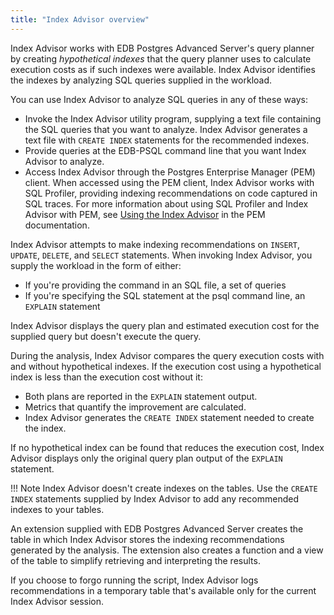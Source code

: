 ```yaml
---
title: "Index Advisor overview"
---
```


Index Advisor works with EDB Postgres Advanced Server's query planner by creating *hypothetical indexes* that the query planner uses to calculate execution costs as if such indexes were available. Index Advisor identifies the indexes by analyzing SQL queries supplied in the workload.

You can use Index Advisor to analyze SQL queries in any of these ways:

-   Invoke the Index Advisor utility program, supplying a text file containing the SQL queries that you want to analyze. Index Advisor generates a text file with `CREATE INDEX` statements for the recommended indexes.
-   Provide queries at the EDB-PSQL command line that you want Index Advisor to analyze.
-   Access Index Advisor through the Postgres Enterprise Manager (PEM) client. When accessed using the PEM client, Index Advisor works with SQL Profiler, providing indexing recommendations on code captured in SQL traces. For more information about using SQL Profiler and Index Advisor with PEM, see [Using the Index Advisor](/pem/latest/profiling_workloads/index_advisor/) in the PEM documentation.

Index Advisor attempts to make indexing recommendations on `INSERT`, `UPDATE`, `DELETE`, and `SELECT` statements. When invoking Index Advisor, you supply the workload in the form of either:

- If you're providing the command in an SQL file, a set of queries 
- If you're specifying the SQL statement at the psql command line, an `EXPLAIN` statement  

Index Advisor displays the query plan and estimated execution cost for the supplied query but doesn't execute the query.

During the analysis, Index Advisor compares the query execution costs with and without hypothetical indexes. If the execution cost using a hypothetical index is less than the execution cost without it:

-  Both plans are reported in the `EXPLAIN` statement output. 
-  Metrics that quantify the improvement are calculated. 
-  Index Advisor generates the `CREATE INDEX` statement needed to create the index.

If no hypothetical index can be found that reduces the execution cost, Index Advisor displays only the original query plan output of the `EXPLAIN` statement.

!!! Note
    Index Advisor doesn't create indexes on the tables. Use the `CREATE INDEX` statements supplied by Index Advisor to add any recommended indexes to your tables.

An extension supplied with EDB Postgres Advanced Server creates the table in which Index Advisor stores the indexing recommendations generated by the analysis. The extension also creates a function and a view of the table to simplify retrieving and interpreting the results.

If you choose to forgo running the script, Index Advisor logs recommendations in a temporary table that's available only for the current Index Advisor session.
